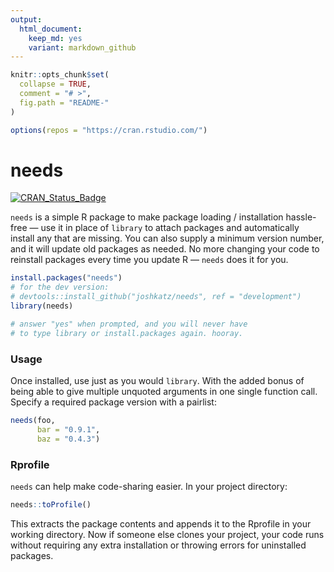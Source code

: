 ```yaml
---
output:
  html_document:
    keep_md: yes
    variant: markdown_github
---
```

<!-- README.md is generated from readme-src.Rmd. Please edit that file -->

```r
knitr::opts_chunk$set(
  collapse = TRUE,
  comment = "# >",
  fig.path = "README-"
)

options(repos = "https://cran.rstudio.com/")
```

# needs
[![CRAN_Status_Badge](http://www.r-pkg.org/badges/version/needs)](http://cran.r-project.org/package=needs)

`needs` is a simple R package to make package loading / installation hassle-free &mdash; use it in place of `library` to attach packages and automatically install any that are missing. You can also supply a minimum version number, and it will update old packages as needed. No more changing your code to reinstall packages every time you update R &mdash; `needs` does it for you.

```r
install.packages("needs")
# for the dev version:
# devtools::install_github("joshkatz/needs", ref = "development")
library(needs)

# answer "yes" when prompted, and you will never have
# to type library or install.packages again. hooray.
```

### Usage
Once installed, use just as you would `library`. With the added bonus of being able to give multiple unquoted arguments in one single function call. Specify a required package version with a pairlist:

```r
needs(foo,
      bar = "0.9.1",
      baz = "0.4.3")
```


### Rprofile
`needs` can help make code-sharing easier. In your project directory:
```r
needs::toProfile()
```
This extracts the package contents and appends it to the Rprofile in your working directory. Now if someone else clones your project, your code runs without requiring any extra installation or throwing errors for uninstalled packages.
